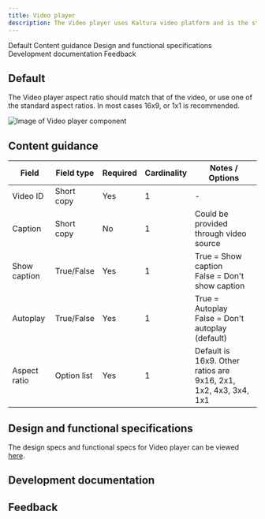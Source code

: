 ```yaml
---
title: Video player
description: The Video player uses Kaltura video platform and is the standard way of using a video on pages and in components.
---
```



<ComponentDescription name="Video player" type="ui" />

<AnchorLinks>

<AnchorLink>Default</AnchorLink>
<AnchorLink>Content guidance</AnchorLink>
<AnchorLink>Design and functional specifications</AnchorLink>
<AnchorLink>Development documentation</AnchorLink>
<AnchorLink>Feedback</AnchorLink>

</AnchorLinks>

## Default
The Video player aspect ratio should match that of the video, or use one of the standard aspect ratios. In most cases 16x9, or 1x1 is recommended.

<Row>
<Column colMd={8} colLg={8}>

![Image of Video player component](../../images/component/video-player/video-player-default.jpg)

</Column>
</Row>

## Content guidance

| Field | Field type | Required   | Cardinality | Notes / Options |
| -------- | --------- | ---------- | ---------- | ----------|
| Video ID | Short copy | Yes | 1 | - |
| Caption | Short copy | No | 1 | Could be provided through video source |
| Show caption | True/False | Yes | 1 | True = Show caption<br/>False = Don't show caption |
| Autoplay | True/False | Yes | 1 | True = Autoplay<br/>False = Don't autoplay (default) |
| Aspect ratio | Option list | Yes | 1 | Default is 16x9. Other ratios are 9x16, 2x1, 1x2, 4x3, 3x4, 1x1 |

## Design and functional specifications

The design specs and functional specs for Video player can be viewed <a href="https://ibm.box.com/s/9q7rdj73m32hufcw1xwl1td6nr88rghm" target="_blank">here</a>.

## Development documentation

<ComponentStatus name="Video player" type="ui" />

## Feedback

<ComponentFeedback />
